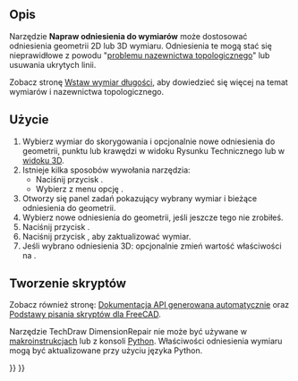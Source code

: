 <languages/>

{{Docnav/pl
|[[TechDraw_LandmarkDimension/pl|Wstaw wymiar przestrzenny]]
|[[TechDraw_LinkDimension/pl|Powiąż wymiar z geometrią 3D]]
|[[TechDraw_Workbench/pl|środowisko pracy Rysunek Techniczny]]
|IconL=TechDraw_LandmarkDimension.svg
|IconR=TechDraw_LinkDimension.svg
|IconC=Workbench_TechDraw.svg
}}

{{GuiCommand/pl
|Name=TechDraw DimensionRepair
|Name/pl=Rysunek Techniczny: Napraw odniesienia do wymiarów
|MenuLocation=Rysunek Techniczny → Wymiary → Napraw odniesienia do wymiarów
|Workbenches=[[TechDraw_Workbench/pl|Rysunek Techniczny]]
|Version=0.21
|SeeAlso=[[TechDraw_LengthDimension/pl|Wstaw wymiar długości]]
}}

<span id="Description"></span>
==Opis==

Narzędzie '''Napraw odniesienia do wymiarów''' może dostosować odniesienia geometrii 2D lub 3D wymiaru. Odniesienia te mogą stać się nieprawidłowe z powodu "[[Topological_naming_problem/pl|problemu nazewnictwa topologicznego]]" lub usuwania ukrytych linii.

Zobacz stronę [[TechDraw_LengthDimension/pl#Ograniczenia|Wstaw wymiar długości]], aby dowiedzieć się więcej na temat wymiarów i nazewnictwa topologicznego.

<span id="Usage"></span>
==Użycie==

# Wybierz wymiar do skorygowania i opcjonalnie nowe odniesienia do geometrii, punktu lub krawędzi w widoku Rysunku Technicznego lub w [[3D_view/pl|widoku 3D]].
# Istnieje kilka sposobów wywołania narzędzia:
#* Naciśnij przycisk {{Button|[[Image:TechDraw_DimensionRepair.svg|16px]] '''Napraw odniesienia do wymiarów'''}}.
#* Wybierz z menu opcję {{MenuCommand|Rysunek Techniczny → Wymiary → [[Image:TechDraw_DimensionRepair.svg|16px]] Napraw odniesienia do wymiarów}}.
# Otworzy się panel zadań {{MenuCommand|Naprawa wymiaru}} pokazujący wybrany wymiar i bieżące odniesienia do geometrii.
# Wybierz nowe odniesienia do geometrii, jeśli jeszcze tego nie zrobiłeś.
# Naciśnij przycisk {{Button|Zamień odwołania na aktualnie wybrane}}.
# Naciśnij przycisk {{Button|OK}}, aby zaktualizować wymiar.
# Jeśli wybrano odniesienia 3D: opcjonalnie zmień wartość właściwości {{PropertyData|Tyo pomiaru}} na {{True/pl}}.

<span id="Scripting"></span>
==Tworzenie skryptów==

Zobacz również stronę: [https://freecad.github.io/SourceDoc/ Dokumentacja API generowana automatycznie] oraz [[FreeCAD_Scripting_Basics/pl|Podstawy pisania skryptów dla FreeCAD]].

Narzędzie TechDraw DimensionRepair nie może być używane w [[Macros/pl|makroinstrukcjach]] lub z konsoli [[Python/pl|Python]]. Właściwości odniesienia wymiaru mogą być aktualizowane przy użyciu języka Python.


{{Docnav/pl
|[[TechDraw_LandmarkDimension/pl|Wstaw wymiar przestrzenny]]
|[[TechDraw_LinkDimension/pl|Powiąż wymiar z geometrią 3D]]
|[[TechDraw_Workbench/pl|środowisko pracy Rysunek Techniczny]]
|IconL=TechDraw_LandmarkDimension.svg
|IconR=TechDraw_LinkDimension.svg
|IconC=Workbench_TechDraw.svg
}}

{{TechDraw_Tools_navi{{#translation:}}}}
{{Userdocnavi{{#translation:}}}}